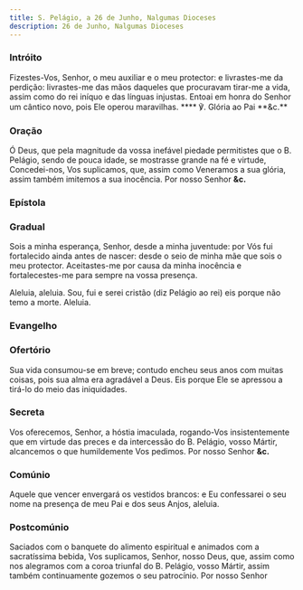 ```yaml
---
title: S. Pelágio, a 26 de Junho, Nalgumas Dioceses
description: 26 de Junho, Nalgumas Dioceses
---
```


### Intróito

Fizestes-Vos, Senhor, o meu auxiliar e o meu protector: e livrastes-me da
perdição: livrastes-me das mãos daqueles que procuravam tirar-me a vida,
assim como do rei iníquo e das línguas injustas. Entoai em honra do Senhor
um cântico novo, pois Ele operou maravilhas. \***\* ℣. Glória ao Pai **&c.\*\*

### Oração

Ó Deus, que pela magnitude da vossa inefável piedade permitistes que o B.
Pelágio, sendo de pouca idade, se mostrasse grande na fé e virtude,
Concedei-nos, Vos suplicamos, que, assim como Veneramos a sua glória,
assim também imitemos a sua inocência. Por nosso Senhor **&c.**

### Epístola

<LinkCard
  href="/missal/comum/4martirnaopontifice1#epístola"
  title="Mártir não Pontífice - Missa In virtúte tua"
/>

### Gradual

Sois a minha esperança, Senhor, desde a minha juventude: por Vós fui
fortalecido ainda antes de nascer: desde o seio de minha mãe que sois o
meu protector. Aceitastes-me por causa da minha inocência e
fortalecestes-me para sempre na vossa presença.

Aleluia, aleluia. Sou, fui e serei cristão (diz Pelágio ao rei) eis porque
não temo a morte. Aleluia.

### Evangelho


<LinkCard
  href="/missal/comum/5martirnaopontifice2#evangelho"
  title="Mártir não Pontífice - Missa Lætábitur justus"
/>

### Ofertório

Sua vida consumou-se em breve; contudo encheu seus anos com muitas coisas,
pois sua alma era agradável a Deus. Eis porque Ele se apressou a tirá-lo
do meio das iniquidades.

### Secreta

Vos oferecemos, Senhor, a hóstia imaculada, rogando-Vos insistentemente
que em virtude das preces e da intercessão do B. Pelágio, vosso Mártir,
alcancemos o que humildemente Vos pedimos. Por nosso Senhor **&c.**

### Comúnio

Aquele que vencer envergará os vestidos brancos: e Eu confessarei o seu
nome na presença de meu Pai e dos seus Anjos, aleluia.

### Postcomúnio

Saciados com o banquete do alimento espiritual e animados com a
sacratíssima bebida, Vos suplicamos, Senhor, nosso Deus, que, assim como
nos alegramos com a coroa triunfal do B. Pelágio, vosso Mártir, assim
também continuamente gozemos o seu patrocínio. Por nosso Senhor
